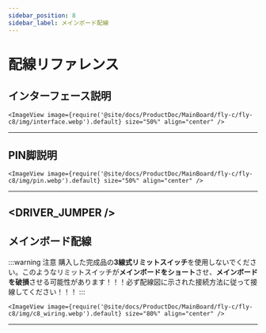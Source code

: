 ```yaml
---
sidebar_position: 8
sidebar_label: メインボード配線
---
```





# 配線リファレンス

## インターフェース説明

    <ImageView image={require('@site/docs/ProductDoc/MainBoard/fly-c/fly-c8/img/interface.webp').default} size="50%" align="center" />
----

## PIN脚説明

    <ImageView image={require('@site/docs/ProductDoc/MainBoard/fly-c/fly-c8/img/pin.webp').default} size="50%" align="center" />
---

<DRIVER_JUMPER />
---

## メインボード配線



:::warning 注意
購入した完成品の**3線式リミットスイッチ**を使用しないでください。このようなリミットスイッチが**メインボードをショート**させ、**メインボードを破損**させる可能性があります！！！必ず配線図に示された接続方法に従って接線してください！！！
:::

    <ImageView image={require('@site/docs/ProductDoc/MainBoard/fly-c/fly-c8/img/c8_wiring.webp').default} size="80%" align="center" />

----
